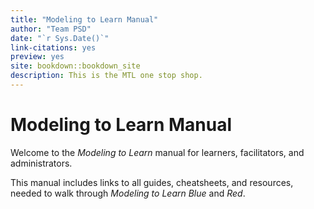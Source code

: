 ```yaml
---
title: "Modeling to Learn Manual"
author: "Team PSD"
date: "`r Sys.Date()`"
link-citations: yes
preview: yes
site: bookdown::bookdown_site
description: This is the MTL one stop shop.
---
```


# Modeling to Learn Manual

Welcome to the *Modeling to Learn* manual for learners, facilitators, and administrators.

This manual includes links to all guides, cheatsheets, and resources, needed to walk through *Modeling to Learn Blue* and *Red*.
